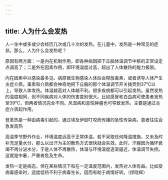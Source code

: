 ```yaml
---
---
---
```

title: 人为什么会发热
---




人一生中或多或少会经历几次或几十次的发热。在儿童中，发热是一种常见的症状。那么，人为什么会发热呢？



原因有两方面：一是内在机制作用，即各种病因把下丘脑体温调节中枢的正常设定点调高了；二是外在因素作用，即环境温度过高，超出了人体散热的能力极限。

内在因素中以感染最多见。病原微生物感染人体后会释放毒素，或者诱导人体产生炎症介质。毒素和介质都会神奇地把下丘脑的那个体温调节开关拨弄到37℃以上，导致人体发热。体温越高对人体越不利。很多疾病都可以引起发热。虽然发热的温度相同，但不同疾病对人体的伤害差别很大。比如感冒和白血病可使患者发热至39℃，但两者情况完全不同。风湿病和恶性肿瘤也可导致发热，主要是通过炎症介质起作用。

登革热是一种由病毒引起的，通过埃及伊蚊叮咬而传播的急性传染病，患者往往会急发高热



高温季节野外作业，环境温度远高于正常体温，若不采取任何降温措施，又未及时补充足量水分，那么以出汗为主的散热方式很快就会失效。此时，汗腺因为循环衰竭不再分泌水分，于是人体不再散热，体温与环境温度逐渐逼近，体温调节失控。这就是中暑，严重者危及生命。

发热一定是病态，但在某些情况下和在一定温度范围内，发热对人体有益。比如受病毒感染时，适度低热不利于病毒生长，因而有助于病情好转。（缪晓辉）